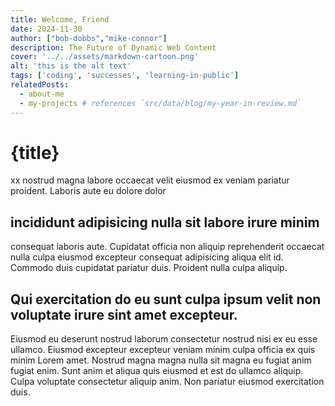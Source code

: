 ```yaml
---
title: Welcome, Friend
date: 2024-11-30
author: ["bob-dobbs","mike-connor"]
description: The Future of Dynamic Web Content
cover: '../../assets/markdown-cartoon.png'
alt: 'this is the alt text'
tags: ['coding', 'successes', 'learning-in-public']
relatedPosts:
  - about-me
  - my-projects # references `src/data/blog/my-year-in-review.md`
---
```



# {title}

xx nostrud magna labore occaecat velit eiusmod ex veniam pariatur proident.
Laboris aute eu dolore dolor

## incididunt adipisicing nulla sit labore irure minim

consequat laboris aute. Cupidatat officia non aliquip reprehenderit occaecat
nulla culpa eiusmod excepteur consequat adipisicing aliqua elit id. Commodo duis
cupidatat pariatur duis. Proident nulla culpa aliquip.

## Qui exercitation do eu sunt culpa ipsum velit non voluptate irure sint amet excepteur.

Eiusmod eu deserunt nostrud laborum consectetur nostrud nisi ex eu esse ullamco.
Eiusmod excepteur excepteur veniam minim culpa officia ex quis minim Lorem amet.
Nostrud magna magna nulla sit magna eu fugiat anim fugiat enim. Sunt anim et
aliqua quis eiusmod et est do ullamco aliquip. Culpa voluptate consectetur
aliquip anim. Non pariatur eiusmod exercitation duis.
